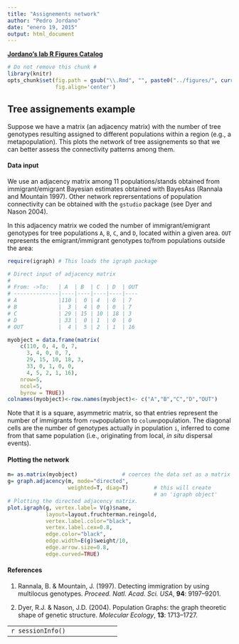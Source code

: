 ```yaml
---
title: "Assignements network"
author: "Pedro Jordano"
date: "enero 19, 2015"
output: html_document
---
```

   
[**Jordano's lab R Figures Catalog**](https://github.com/PJordano-Lab/R-figures)

```r
# Do not remove this chunk #
library(knitr)
opts_chunk$set(fig.path = gsub("\\.Rmd", "", paste0("../figures/", current_input(), "-")),
               fig.align='center')

```


## Tree assignements example 

Suppose we have a matrix (an adjacency matrix) with the number of tree genotypes resulting assigned to different populations within a region (e.g., a metapopulation). This plots the network of tree assignements so that we can better assess the connectivity patterns among them.   
   
      
#### Data input

We use an adjacency matrix among 11 populations/stands obtained from immigrant/emigrant Bayesian estimates obtained with BayesAss (Rannala and Mountain 1997). Other network reprersentations of population connectivity can be obtained with the `gstudio` package (see Dyer and Nason 2004).

In this adjacency matrix we coded the number of immigrant/emigrant genotypes for tree populations `A`, `B`, `C`, and `D`, located within a given area. `OUT` represents the emigrant/immigrant genotypes to/from populations outside the area:    

```r
require(igraph) # This loads the igraph package

# Direct input of adjacency matrix
#
# From: ->To:   | A  | B  | C  | D  | OUT
# --------------|----|----|----|----|----
# A             |110 |  0 | 4  | 0  | 7
# B             |  3 |  4 | 0  | 0  | 7
# C             | 29 | 15 | 10 | 18 | 3
# D             | 33 |  0 | 1  | 0  | 0
# OUT           |  4 |  5 | 2  | 1  | 16

myobject = data.frame(matrix( 
    c(110, 0, 4, 0, 7,
      3, 4, 0, 0, 7,
      29, 15, 10, 18, 3,
      33, 0, 1, 0, 0,
      4, 5, 2, 1, 16),  
    nrow=5,              
    ncol=5,              
    byrow = TRUE))      
colnames(myobject)<-row.names(myobject)<- c("A","B","C","D","OUT")
```
   
   
Note that it is a square, asymmetric matrix, so that entries represent the number of immigrants from `row`population to `column`population. The diagonal cells are the number of genotypes actually in population `i`, inferred to come from that same population (i.e., originating from local, _in situ_ dispersal events).  
  
  
#### Plotting the network

```r
m= as.matrix(myobject)              # coerces the data set as a matrix
g= graph.adjacency(m, mode="directed", 
                   weighted=T, diag=T)        # this will create
                                              # an 'igraph object'
# Plotting the directed adjacency matrix.
plot.igraph(g, vertex.label= V(g)$name, 
            layout=layout.fruchterman.reingold,
            vertex.label.color="black",
            vertex.label.cex=0.8,
        	edge.color="black",
			edge.width=E(g)$weight/10,
			edge.arrow.size=0.8,
			edge.curved=TRUE)
```


#### References

1. Rannala, B. & Mountain, J. (1997). Detecting immigration by using multilocus genotypes. _Proceed. Natl. Acad. Sci. USA_, **94**: 9197–9201.

2. Dyer, R.J. & Nason, J.D. (2004). Population Graphs: the graph theoretic shape of genetic structure. _Molecular Ecology_, **13**: 1713–1727.
    
----------------------------------
```r
sessionInfo()
```

----------------------------------
